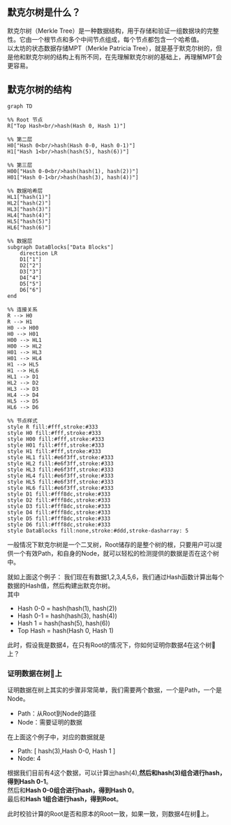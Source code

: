 
## 默克尔树是什么？

默克尔树（Merkle Tree）是一种数据结构，用于存储和验证一组数据块的完整性。它由一个根节点和多个中间节点组成，每个节点都包含一个哈希值。  
以太坊的状态数据存储MPT（Merkle Patricia Tree），就是基于默克尔树的，但是他和默克尔树的结构上有所不同，在先理解默克尔树的基础上，再理解MPT会更容易。

## 默克尔树的结构

```mermaid
graph TD

%% Root 节点
R["Top Hash<br/>hash(Hash 0, Hash 1)"]

%% 第二层
H0["Hash 0<br/>hash(Hash 0-0, Hash 0-1)"]
H1["Hash 1<br/>hash(hash(5), hash(6))"]

%% 第三层
H00["Hash 0-0<br/>hash(hash(1), hash(2))"]
H01["Hash 0-1<br/>hash(hash(3), hash(4))"]

%% 数据哈希层
HL1["hash(1)"]
HL2["hash(2)"]
HL3["hash(3)"]
HL4["hash(4)"]
HL5["hash(5)"]
HL6["hash(6)"]

%% 数据层
subgraph DataBlocks["Data Blocks"]
    direction LR
    D1["1"]
    D2["2"]
    D3["3"]
    D4["4"]
    D5["5"]
    D6["6"]
end

%% 连接关系
R --> H0
R --> H1
H0 --> H00
H0 --> H01
H00 --> HL1
H00 --> HL2
H01 --> HL3
H01 --> HL4
H1 --> HL5
H1 --> HL6
HL1 --> D1
HL2 --> D2
HL3 --> D3
HL4 --> D4
HL5 --> D5
HL6 --> D6

%% 节点样式
style R fill:#fff,stroke:#333
style H0 fill:#fff,stroke:#333
style H00 fill:#fff,stroke:#333
style H01 fill:#fff,stroke:#333
style H1 fill:#fff,stroke:#333
style HL1 fill:#e6f3ff,stroke:#333
style HL2 fill:#e6f3ff,stroke:#333
style HL3 fill:#e6f3ff,stroke:#333
style HL4 fill:#e6f3ff,stroke:#333
style HL5 fill:#e6f3ff,stroke:#333
style HL6 fill:#e6f3ff,stroke:#333
style D1 fill:#fff8dc,stroke:#333
style D2 fill:#fff8dc,stroke:#333
style D3 fill:#fff8dc,stroke:#333
style D4 fill:#fff8dc,stroke:#333
style D5 fill:#fff8dc,stroke:#333
style D6 fill:#fff8dc,stroke:#333
style DataBlocks fill:none,stroke:#ddd,stroke-dasharray: 5
```

一般情况下默克尔树是一个二叉树，Root储存的是整个树的根，只要用户可以提供一个有效Path，和自身的Node，就可以轻松的检测提供的数据是否在这个树中。

就如上面这个例子：
我们现在有数据1,2,3,4,5,6，我们通过Hash函数计算出每个数据的Hash值，然后构建出默克尔树。  
其中

- Hash 0-0 = hash(hash(1), hash(2))
- Hash 0-1 = hash(hash(3), hash(4))
- Hash 1 = hash(hash(5), hash(6))
- Top Hash = hash(Hash 0, Hash 1)

此时，假设我是数据4，在只有Root的情况下，你如何证明你数据4在这个树🌲上？

### 证明数据在树🌲上
证明数据在树上其实的步骤非常简单，我们需要两个数据，一个是Path，一个是Node。

- Path：从Root到Node的路径
- Node：需要证明的数据

在上面这个例子中，对应的数据就是

- Path: [ hash(3),Hash 0-0, Hash 1 ]
- Node: 4

根据我们目前有4这个数据，可以计算出hash(4),**然后和hash(3)组合进行hash，得到Hash 0-1**。  
然后和**Hash 0-0组合进行hash，得到Hash 0**。  
最后和**Hash 1组合进行hash，得到Root**。  

此时校验计算的Root是否和原本的Root一致，如果一致，则数据4在树🌲上。